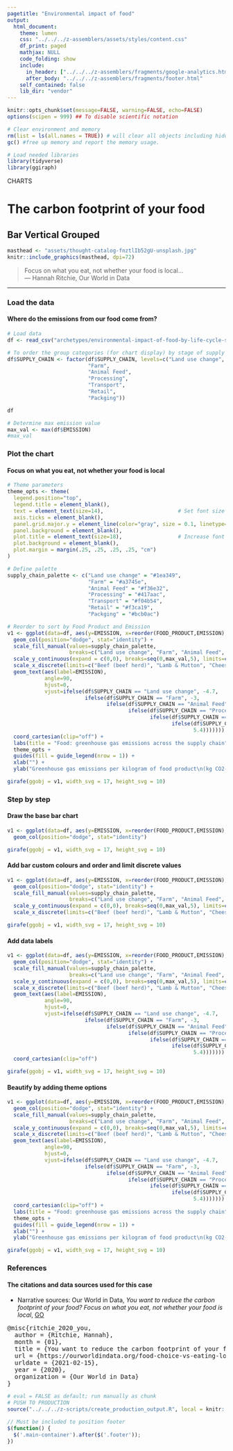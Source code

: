 ```yaml
---
pagetitle: "Environmental impact of food"
output:
  html_document:
    theme: lumen
    css: "../../../z-assemblers/assets/styles/content.css"
    df_print: paged
    mathjax: NULL
    code_folding: show
    include:
      in_header: ["../../../z-assemblers/fragments/google-analytics.html", "../../../z-assemblers/fragments/header.html"]
      after_body: "../../../z-assemblers/fragments/footer.html"
    self_contained: false
    lib_dir: "vendor"
---
```


```r
knitr::opts_chunk$set(message=FALSE, warning=FALSE, echo=FALSE)
options(scipen = 999) ## To disable scientific notation

# Clear environment and memory
rm(list = ls(all.names = TRUE)) # will clear all objects including hidden objects.
gc() #free up memory and report the memory usage.

# Load needed libraries
library(tidyverse)
library(ggiraph)

```

<div class="activity">
CHARTS
</div>

# The carbon footprint of your food
## Bar Vertical Grouped

```r

masthead <- "assets/thought-catalog-fnztlIb52gU-unsplash.jpg"
knitr::include_graphics(masthead, dpi=72)

```


> Focus on what you eat, not whether your food is local...\
--- Hannah Ritchie, Our World in Data\

***

### Load the data
#### Where do the emissions from our food come from?

```r

# Load data
df <- read_csv("archetypes/environmental-impact-of-food-by-life-cycle-stage.csv", col_names=TRUE)

# To order the group categories (for chart display) by stage of supply chain
df$SUPPLY_CHAIN <- factor(df$SUPPLY_CHAIN, levels=c("Land use change", 
                          "Farm", 
                          "Animal Feed", 
                          "Processing", 
                          "Transport", 
                          "Retail", 
                          "Packging"))

df

# Determine max emission value
max_val <- max(df$EMISSION)
#max_val

```

### Plot the chart
#### Focus on what you eat, not whether your food is local

```r

# Theme parameters
theme_opts <- theme(
  legend.position="top",
  legend.title = element_blank(),
  text = element_text(size=14),                        # Set font size for plot text (axes labels, legend labels, plot title, etc.)
  axis.ticks = element_blank(),
  panel.grid.major.y = element_line(color="gray", size = 0.1, linetype="longdash"),
  panel.background = element_blank(),
  plot.title = element_text(size=18),                  # Increase font size of plot title text
  plot.background = element_blank(),
  plot.margin = margin(.25, .25, .25, .25, "cm")
)

# Define palette
supply_chain_palette <- c("Land use change" = "#1ea349", 
                          "Farm" = "#a3745e", 
                          "Animal Feed" = "#f36e32", 
                          "Processing" = "#417aac", 
                          "Transport" = "#f04b54", 
                          "Retail" = "#f3ca19", 
                          "Packging" = "#bcb0ac")

# Reorder to sort by Food Product and Emission
v1 <- ggplot(data=df, aes(y=EMISSION, x=reorder(FOOD_PRODUCT,EMISSION), fill=SUPPLY_CHAIN)) + 
  geom_col(position="dodge", stat="identity") +
  scale_fill_manual(values=supply_chain_palette,
                    breaks=c("Land use change", "Farm", "Animal Feed", "Processing", "Transport", "Retail", "Packging")) +
  scale_y_continuous(expand = c(0,0), breaks=seq(0,max_val,5), limits=c(0,max_val+5)) + 
  scale_x_discrete(limits=c("Beef (beef herd)", "Lamb & Mutton", "Cheese", "Beef (dairy herd)", "Dark Chocolate", "Coffee", "Shrimps (farmed)")) + # limit the food products to the top 7
  geom_text(aes(label=EMISSION),
            angle=90,
            hjust=0,
            vjust=ifelse(df$SUPPLY_CHAIN == "Land use change", -4.7, 
                         ifelse(df$SUPPLY_CHAIN == "Farm", -3,
                                ifelse(df$SUPPLY_CHAIN == "Animal Feed", -1.4,
                                       ifelse(df$SUPPLY_CHAIN == "Processing", 0.3,
                                              ifelse(df$SUPPLY_CHAIN == "Transport", 2,
                                                     ifelse(df$SUPPLY_CHAIN == "Retail", 3.7,
                                                            5.4))))))) + 
  coord_cartesian(clip="off") + 
  labs(title = "Food: greenhouse gas emissions across the supply chain", caption = "Source: Our World in Data") +
  theme_opts +
  guides(fill = guide_legend(nrow = 1)) +
  xlab("") + 
  ylab("Greenhouse gas emissions per kilogram of food product\n(kg CO2-equivalents per kg product)")

girafe(ggobj = v1, width_svg = 17, height_svg = 10)

```

### Step by step
#### Draw the base bar chart

```r

v1 <- ggplot(data=df, aes(y=EMISSION, x=reorder(FOOD_PRODUCT,EMISSION), fill=SUPPLY_CHAIN)) +
  geom_col(position="dodge", stat="identity")

girafe(ggobj = v1, width_svg = 17, height_svg = 10)


```

#### Add bar custom colours and order and limit discrete values

```r

v1 <- ggplot(data=df, aes(y=EMISSION, x=reorder(FOOD_PRODUCT,EMISSION), fill=SUPPLY_CHAIN)) +
  geom_col(position="dodge", stat="identity") +
  scale_fill_manual(values=supply_chain_palette,
                    breaks=c("Land use change", "Farm", "Animal Feed", "Processing", "Transport", "Retail", "Packging")) +
  scale_y_continuous(expand = c(0,0), breaks=seq(0,max_val,5), limits=c(0,max_val+5)) +
  scale_x_discrete(limits=c("Beef (beef herd)", "Lamb & Mutton", "Cheese", "Beef (dairy herd)", "Dark Chocolate", "Coffee", "Shrimps (farmed)"))

girafe(ggobj = v1, width_svg = 17, height_svg = 10)


```

#### Add data labels

```r

v1 <- ggplot(data=df, aes(y=EMISSION, x=reorder(FOOD_PRODUCT,EMISSION), fill=SUPPLY_CHAIN)) +
  geom_col(position="dodge", stat="identity") +
  scale_fill_manual(values=supply_chain_palette,
                    breaks=c("Land use change", "Farm", "Animal Feed", "Processing", "Transport", "Retail", "Packging")) +
  scale_y_continuous(expand = c(0,0), breaks=seq(0,max_val,5), limits=c(0,max_val+5)) +
  scale_x_discrete(limits=c("Beef (beef herd)", "Lamb & Mutton", "Cheese", "Beef (dairy herd)", "Dark Chocolate", "Coffee", "Shrimps (farmed)")) +
  geom_text(aes(label=EMISSION),
            angle=90,
            hjust=0,
            vjust=ifelse(df$SUPPLY_CHAIN == "Land use change", -4.7,
                         ifelse(df$SUPPLY_CHAIN == "Farm", -3,
                                ifelse(df$SUPPLY_CHAIN == "Animal Feed", -1.4,
                                       ifelse(df$SUPPLY_CHAIN == "Processing", 0.3,
                                              ifelse(df$SUPPLY_CHAIN == "Transport", 2,
                                                     ifelse(df$SUPPLY_CHAIN == "Retail", 3.7,
                                                            5.4))))))) +
  coord_cartesian(clip="off")

girafe(ggobj = v1, width_svg = 17, height_svg = 10)


```

#### Beautify by adding theme options

```r

v1 <- ggplot(data=df, aes(y=EMISSION, x=reorder(FOOD_PRODUCT,EMISSION), fill=SUPPLY_CHAIN)) +
  geom_col(position="dodge", stat="identity") +
  scale_fill_manual(values=supply_chain_palette,
                    breaks=c("Land use change", "Farm", "Animal Feed", "Processing", "Transport", "Retail", "Packging")) +
  scale_y_continuous(expand = c(0,0), breaks=seq(0,max_val,5), limits=c(0,max_val+5)) +
  scale_x_discrete(limits=c("Beef (beef herd)", "Lamb & Mutton", "Cheese", "Beef (dairy herd)", "Dark Chocolate", "Coffee", "Shrimps (farmed)")) +
  geom_text(aes(label=EMISSION),
            angle=90,
            hjust=0,
            vjust=ifelse(df$SUPPLY_CHAIN == "Land use change", -4.7,
                         ifelse(df$SUPPLY_CHAIN == "Farm", -3,
                                ifelse(df$SUPPLY_CHAIN == "Animal Feed", -1.4,
                                       ifelse(df$SUPPLY_CHAIN == "Processing", 0.3,
                                              ifelse(df$SUPPLY_CHAIN == "Transport", 2,
                                                     ifelse(df$SUPPLY_CHAIN == "Retail", 3.7,
                                                            5.4))))))) +
  coord_cartesian(clip="off") +
  labs(title = "Food: greenhouse gas emissions across the supply chain", caption = "Source: Our World in Data") +
  theme_opts +
  guides(fill = guide_legend(nrow = 1)) +
  xlab("") +
  ylab("Greenhouse gas emissions per kilogram of food product\n(kg CO2-equivalents per kg product)")

girafe(ggobj = v1, width_svg = 17, height_svg = 10)


```

### References
#### The citations and data sources used for this case

* Narrative sources: Our World in Data, _You want to reduce the carbon footprint of your food? Focus on what you eat, not whether your food is local_, [GO](https://ourworldindata.org/food-choice-vs-eating-local){target="_blank"}

<pre>
@misc{ritchie_2020_you,
  author = {Ritchie, Hannah},
  month = {01},
  title = {You want to reduce the carbon footprint of your food? Focus on what you eat, not whether your food is local},
  url = {https://ourworldindata.org/food-choice-vs-eating-local},
  urldate = {2021-02-15},
  year = {2020},
  organization = {Our World in Data}
}
</pre>


```r

# eval = FALSE as default; run manually as chunk
# PUSH TO PRODUCTION
source("../../../z-scripts/create_production_output.R", local = knitr::knit_global())

```


```js

// Must be included to position footer
$(function() {
  $('.main-container').after($('.footer'));
})

```

